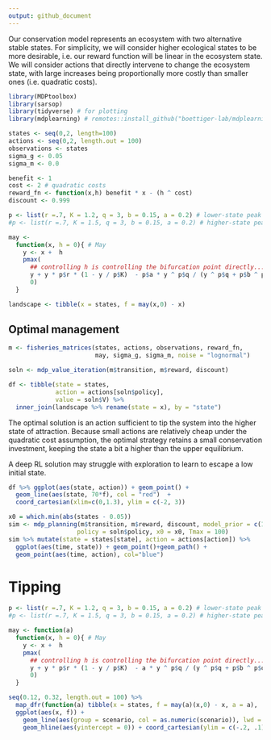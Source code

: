 ```yaml
---
output: github_document
---
```



Our conservation model represents an ecosystem with two alternative stable states.
For simplicity, we will consider higher ecological states to be more desirable, 
i.e. our reward function will be linear in the ecosystem state.  We will consider
actions that directly intervene to change the ecosystem state, with large increases
being proportionally more costly than smaller ones (i.e. quadratic costs). 

```r
library(MDPtoolbox)
library(sarsop)
library(tidyverse) # for plotting
library(mdplearning) # remotes::install_github("boettiger-lab/mdplearning")
```



```r
states <- seq(0,2, length=100)
actions <- seq(0,2, length.out = 100)
observations <- states
sigma_g <- 0.05
sigma_m <- 0.0

benefit <- 1
cost <- 2 # quadratic costs
reward_fn <- function(x,h) benefit * x - (h ^ cost)
discount <- 0.999

p <- list(r =.7, K = 1.2, q = 3, b = 0.15, a = 0.2) # lower-state peak is optimal
#p <- list(r =.7, K = 1.5, q = 3, b = 0.15, a = 0.2) # higher-state peak is optimal

may <- 
  function(x, h = 0){ # May
    y <- x +  h
    pmax(
      ## controlling h is controlling the bifurcation point directly...
      y + y * p$r * (1 - y / p$K)  - p$a * y ^ p$q / (y ^ p$q + p$b ^ p$q),  
      0)
  }

landscape <- tibble(x = states, f = may(x,0) - x) 
```

## Optimal management


```r
m <- fisheries_matrices(states, actions, observations, reward_fn, 
                        may, sigma_g, sigma_m, noise = "lognormal")
```


```r
soln <- mdp_value_iteration(m$transition, m$reward, discount)
```


```r
df <- tibble(state = states,
             action = actions[soln$policy],
             value = soln$V) %>% 
  inner_join(landscape %>% rename(state = x), by = "state")
```


The optimal solution is an action sufficient to tip the system into the higher state of attraction.
Because small actions are relatively cheap under the quadratic cost assumption, the optimal
strategy retains a small conservation investment, keeping the state a bit a higher than the upper
equilibrium.

A deep RL solution may struggle with exploration to learn to escape a low initial state.

```r
df %>% ggplot(aes(state, action)) + geom_point() +
  geom_line(aes(state, 70*f), col = "red")  + 
  coord_cartesian(xlim=c(0,1.3), ylim = c(-2, 3))
```



```r
x0 = which.min(abs(states - 0.05))
sim <- mdp_planning(m$transition, m$reward, discount, model_prior = c(1), 
                   policy = soln$policy, x0 = x0, Tmax = 100)
sim %>% mutate(state = states[state], action = actions[action]) %>% 
  ggplot(aes(time, state)) + geom_point()+geom_path() + 
  geom_point(aes(time, action), col="blue")
```


# Tipping

```r


p <- list(r =.7, K = 1.2, q = 3, b = 0.15, a = 0.2) # lower-state peak is optimal
#p <- list(r =.7, K = 1.5, q = 3, b = 0.15, a = 0.2) # higher-state peak is optimal

may <- function(a) 
  function(x, h = 0){ # May
    y <- x +  h
    pmax(
      ## controlling h is controlling the bifurcation point directly...
      y + y * p$r * (1 - y / p$K)  - a * y ^ p$q / (y ^ p$q + p$b ^ p$q),  
      0)
  }

seq(0.12, 0.32, length.out = 100) %>%
  map_dfr(function(a) tibble(x = states, f = may(a)(x,0) - x, a = a), .id = "scenario") %>% 
  ggplot(aes(x, f)) + 
    geom_line(aes(group = scenario, col = as.numeric(scenario)), lwd = 1) +
    geom_hline(aes(yintercept = 0)) + coord_cartesian(ylim = c(-.2, .1))
```
